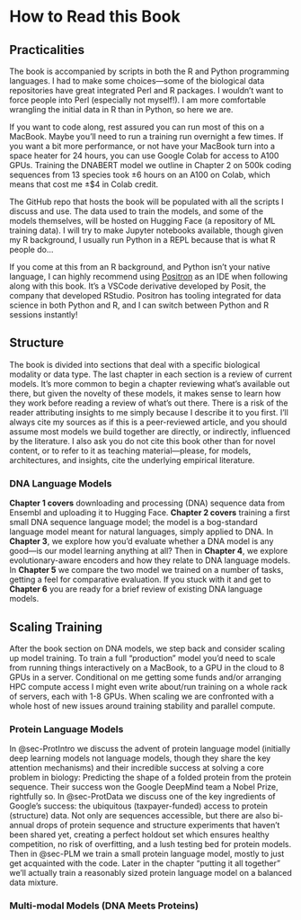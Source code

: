 # How to Read this Book {.unnumbered}

## Practicalities

The book is accompanied by scripts in both the R and Python programming languages. I had to make some choices—some of the biological data repositories have great integrated Perl and R packages. I wouldn't want to force people into Perl (especially not myself!). I am more comfortable wrangling the initial data in R than in Python, so here we are.

If you want to code along, rest assured you can run most of this on a MacBook. Maybe you'll need to run a training run overnight a few times. If you want a bit more performance, or not have your MacBook turn into a space heater for 24 hours, you can use Google Colab for access to A100 GPUs. Training the DNABERT model we outline in Chapter 2 on 500k coding sequences from 13 species took ±6 hours on an A100 on Colab, which means that cost me ±\$4 in Colab credit.

The GitHub repo that hosts the book will be populated with all the scripts I discuss and use. The data used to train the models, and some of the models themselves, will be hosted on Hugging Face (a repository of ML training data). I will try to make Jupyter notebooks available, though given my R background, I usually run Python in a REPL because that is what R people do...

If you come at this from an R background, and Python isn't your native language, I can highly recommend using [Positron](https://positron.posit.co) as an IDE when following along with this book. It's a VSCode derivative developed by Posit, the company that developed RStudio. Positron has tooling integrated for data science in both Python and R, and I can switch between Python and R sessions instantly!

## Structure

The book is divided into sections that deal with a specific biological modality or data type. The last chapter in each section is a review of current models. It's more common to begin a chapter reviewing what's available out there, but given the novelty of these models, it makes sense to learn how they work before reading a review of what's out there. There is a risk of the reader attributing insights to me simply because I describe it to you first. I'll always cite my sources as if this is a peer-reviewed article, and you should assume most models we build together are directly, or indirectly, influenced by the literature. I also ask you do not cite this book other than for novel content, or to refer to it as teaching material—please, for models, architectures, and insights, cite the underlying empirical literature.

### DNA Language Models

**Chapter 1 covers** downloading and processing (DNA) sequence data from Ensembl and uploading it to Hugging Face. **Chapter 2 covers** training a first small DNA sequence language model; the model is a bog-standard language model meant for natural languages, simply applied to DNA. In **Chapter 3**, we explore how you'd evaluate whether a DNA model is any good—is our model learning anything at all? Then in **Chapter 4**, we explore evolutionary-aware encoders and how they relate to DNA language models. In **Chapter 5** we compare the two model we trained on a number of tasks, getting a feel for comparative evaluation. If you stuck with it and get to **Chapter 6** you are ready for a brief review of existing DNA language models.

## Scaling Training

After the book section on DNA models, we step back and consider scaling up model training. To train a full "production" model you'd need to scale from running things interactively on a MacBook, to a GPU in the cloud to 8 GPUs in a server. Conditional on me getting some funds and/or arranging HPC compute access I might even write about/run training on a whole rack of servers, each with 1-8 GPUs. When scaling we are confronted with a whole host of new issues around training stability and parallel compute.

### Protein Language Models

In @sec-ProtIntro we discuss the advent of protein language model (initially deep learning models not language models, though they share the key attention mechanisms) and their incredible success at solving a core problem in biology: Predicting the shape of a folded protein from the protein sequence. Their success won the Google DeepMind team a Nobel Prize, rightfully so. In @sec-ProtData we discuss one of the key ingredients of Google's success: the ubiquitous (taxpayer-funded) access to protein (structure) data. Not only are sequences accessible, but there are also bi-annual drops of protein sequence and structure experiments that haven't been shared yet, creating a perfect holdout set which ensures healthy competition, no risk of overfitting, and a lush testing bed for protein models. Then in @sec-PLM we train a small protein language model, mostly to just get acquainted with the code. Later in the chapter "putting it all together" we'll actually train a reasonably sized protein language model on a balanced data mixture.

### Multi-modal Models (DNA Meets Proteins)